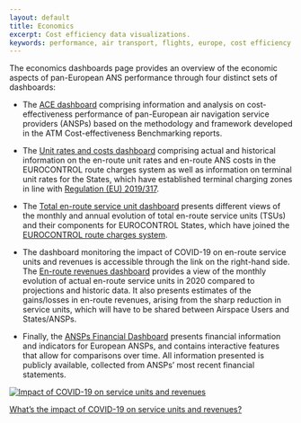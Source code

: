 ```yaml
---
layout: default
title: Economics
excerpt: Cost efficiency data visualizations.
keywords: performance, air transport, flights, europe, cost efficiency
---
```

<style type="text/css">
.img-responsive {
    margin: 0 auto;
    max-width: 75%
}

.resp-container {
    position: relative;
    overflow: hidden;
    padding-top: 50.0%;
}

.resp-iframe {
    position: absolute;
    top: 0;
    left: 0;
    width: 100%;
    height: 150%;
    border: 0;
}
</style>

<div class="container">
<div class="row align-items-start">
<div class="col-sm-9">
The economics dashboards page provides an overview of the economic aspects of pan-European ANS performance through four distinct sets of dashboards:

* The [ACE dashboard][ectl_acedb] comprising information and analysis on cost-effectiveness performance of pan-European air navigation service providers (ANSPs) based on the methodology and framework developed in the ATM Cost-effectiveness Benchmarking reports.
* The [Unit rates and costs dashboard][ectl_urdb] comprising actual and historical information on the en-route unit rates and en-route ANS costs in the EUROCONTROL route charges system as well as information on terminal unit rates for the States, which have established terminal charging zones in line with [Regulation (EU) 2019/317][reg_317].
* The [Total en-route service unit dashboard ][ectl_sudb] presents different views of the monthly and annual evolution of total en-route service units (TSUs) and their components for EUROCONTROL States, which have joined the [EUROCONTROL route charges system][ectl_crco].
* The dashboard monitoring the impact of COVID-19 on en-route service units and revenues is accessible through the link on the right-hand side. The [En-route revenues dashboard](/covid/covid_ert_rev/) provides a view of the monthly evolution of actual en-route service units in 2020 compared to projections and historic data. It also presents estimates of the gains/losses in en-route revenues, arising from the sharp reduction in service units, which will have to be shared between Airspace Users and States/ANSPs.

* Finally, the [ANSPs Financial Dashboard](finance/) presents financial information and indicators for European ANSPs, and contains interactive features that allow for comparisons over time. All information presented is publicly available, collected from ANSPs’ most recent financial statements.

</div>
<div class="col-sm-3">
<div class="card bg-light text-center border-0"><a href="/covid/covid_ert_rev/">
  <img class="card-img-top" src="/images/covid/eco_rev.jpg" alt="Impact of COVID-19 on service units and revenues">
  <div class="card-body"><p class="card-text">What's the impact of COVID-19 on service units and revenues?</p></div></a>
</div></div></div></div>

[ectl_acedb]: https://www.eurocontrol.int/ACE/ACE-Home.html "ACE Dashaboard"
[ectl_urdb]: https://www.eurocontrol.int/ServiceUnits/Dashboard/EnRouteUnitRates.html "Unit rates and costs dashboard"
[ectl_crco]: https://www.eurocontrol.int/crco "EUROCONTROL route charges system"
[reg_317]: https://eur-lex.europa.eu/legal-content/EN/TXT/?uri=uriserv:OJ.L_.2019.056.01.0001.01.ENG&toc=OJ:L:2019:056:TOC "Regulation (EU) 2019/317"
[ectl_sudb]: https://www.eurocontrol.int/ServiceUnits/Dashboard/EnRouteMainDashboard.html "Total en-route service unit dashboard"